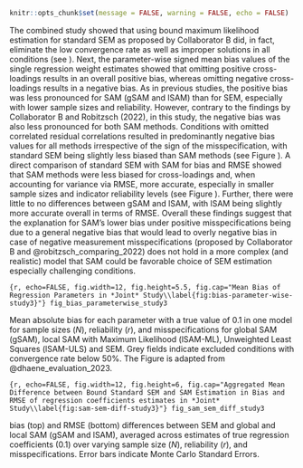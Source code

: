 \setlength{\parindent}{1.27cm}
```r
knitr::opts_chunk$set(message = FALSE, warning = FALSE, echo = FALSE)
```

The combined study showed that using bound maximum likelihood estimation for standard SEM as proposed by Collaborator B did, in fact, eliminate the low convergence rate as well as improper solutions in all conditions (see \ref{fig:convergence-study-3}). Next, the parameter-wise signed mean bias values of the single regression weight estimates showed that omitting positive cross-loadings results in an overall positive bias, whereas omitting negative cross-loadings results in a negative bias. As in previous studies, the positive bias was less pronounced for SAM (gSAM and lSAM) than for SEM, especially with lower sample sizes and reliability. However, contrary to the findings by Collaborator B and Robitzsch (2022), in this study, the negative bias was also less pronounced for both SAM methods. Conditions with omitted correlated residual correlations resulted in predominantly negative bias values for all methods irrespective of the sign of the misspecification, with standard SEM being slightly less biased than SAM methods (see Figure \ref{fig:bias-parameter-wise-study3}).
A direct comparison of standard SEM with SAM for bias and RMSE showed that SAM methods were less biased for cross-loadings and, when accounting for variance via RMSE, more accurate, especially in smaller sample sizes and indicator reliability levels (see Figure \ref{fig:sam-sem-diff-study3}). Further, there were little to no differences between gSAM and lSAM, with lSAM being slightly more accurate overall in terms of RMSE.
Overall these findings suggest that the explanation for SAM's lower bias under positive misspecifications being due to a general negative bias that would lead to overly negative bias in case of negative measurement misspecifications (proposed by Collaborator B and @robitzsch_comparing_2022) does not hold in a more complex (and realistic) model that SAM could be favorable choice of SEM estimation especially challenging conditions.

\blandscape
::: {fig-bias-parameter-wise-study3}
```{r, echo=FALSE, fig.width=12, fig.height=5.5, fig.cap="Mean Bias of Regression Parameters in *Joint* Study\\label{fig:bias-parameter-wise-study3}"}
fig_bias_parameterwise_study3
```

:::{fig-note}
\raggedright \textit{Note.} Mean absolute bias for each parameter with a true value of 0.1 in one model for sample sizes (*N*), reliability (*r*), and misspecifications for global SAM (gSAM), local SAM with Maximum Likelihood (lSAM-ML), Unweighted Least Squares (lSAM-ULS) and SEM. Grey fields indicate excluded conditions with convergence rate below 50%. The Figure is adapted from @dhaene_evaluation_2023.
:::
:::

::: {fig-sam-sem-diff-study3}
```{r, echo=FALSE, fig.width=12, fig.height=6, fig.cap="Aggregated Mean Difference between Bound Standard SEM and SAM Estimation in Bias and RMSE of regression coefficients estimates in *Joint* Study\\label{fig:sam-sem-diff-study3}"}
fig_sam_sem_diff_study3
```

:::{fig-note}

\raggedright \textit{Note.} bias (top) and RMSE (bottom) differences between SEM and global and local SAM (gSAM and lSAM), averaged across estimates of true regression coefficients (0.1) over varying sample size (*N*), reliability (*r*), and misspecifications. Error bars indicate Monte Carlo Standard Errors.
:::
:::
\elandscape
